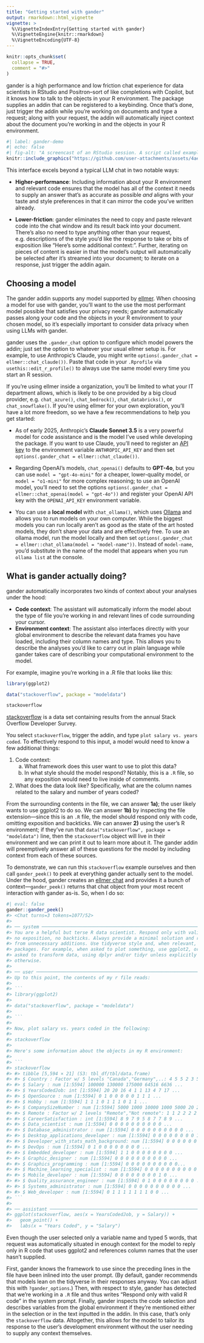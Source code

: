 ```yaml
---
title: "Getting started with gander"
output: rmarkdown::html_vignette
vignette: >
  %\VignetteIndexEntry{Getting started with gander}
  %\VignetteEngine{knitr::rmarkdown}
  %\VignetteEncoding{UTF-8}
---
```


```r
knitr::opts_chunk$set(
  collapse = TRUE,
  comment = "#>"
)
```

gander is a high performance and low friction chat experience for data scientists in RStudio and Positron--sort of like completions with Copilot, but it knows how to talk to the objects in your R environment. The package supplies an addin that can be registered to a keybinding. Once that's done, just trigger the addin while you're working on documents and type a request; along with your request, the addin will automatically inject context about the document you're working in and the objects in your R environment.

```r
#| label: gander-demo
#| echo: false
#| fig-alt: "A screencast of an RStudio session. A script called example.R is open in the editor with lines library(ggplot2), data(stackoverflow), and stackoverflow. After highlighting, I trigger the addin and ask to plot the data in plain language, at which code to plot the data using ggplot2 is streamed from an LLM into the source file that uses the correct column names and a minimal style. From there, I iteratively call the addin to refine the output."
knitr::include_graphics("https://github.com/user-attachments/assets/4aead453-c2f2-446b-8e81-9154fd3baab0")
```

This interface excels beyond a typical LLM chat in two notable ways:

* **Higher-performance**: Including information about your R environment and relevant code ensures that the model has all of the context it needs to supply an answer that's as accurate as possible _and_ aligns with your taste and style preferences in that it can mirror the code you've written already.

* **Lower-friction**: gander eliminates the need to copy and paste relevant code into the chat window and its result back into your document. There's also no need to type anything other than your request, e.g. descriptions of the style you'd like the response to take or bits of exposition like "Here's some additional context:". Further, iterating on pieces of content is easier in that the model's output will automatically be selected after it's streamed into your document; to iterate on a response, just trigger the addin again.

## Choosing a model

The gander addin supports any model supported by [ellmer](https://ellmer.tidyverse.org/). When choosing a model for use with gander, you'll want to the use the most performant model possible that satisfies your privacy needs; gander automatically passes along your code and the objects in your R environment to your chosen model, so it's especially important to consider data privacy when using LLMs with gander.

gander uses the `.gander_chat` option to configure which model powers the addin; just set the option to whatever your usual ellmer setup is. For example, to use Anthropic's Claude, you might write `options(.gander_chat = ellmer::chat_claude())`. Paste that code in your `.Rprofile` via `usethis::edit_r_profile()` to always use the same model every time you start an R session.

If you're using ellmer inside a organization, you'll be limited to what your IT department allows, which is likely to be one provided by a big cloud provider, e.g. `chat_azure()`, `chat_bedrock()`, `chat_databricks()`, or `chat_snowflake()`. If you're using ellmer for your own exploration, you'll have a lot more freedom, so we have a few recommendations to help you get started:

- As of early 2025, Anthropic's **Claude Sonnet 3.5** is a very powerful model for code assistance and is the model I've used while developing the package. If you want to use Claude, you'll need to register an [API key](https://console.anthropic.com/) to the environment variable `ANTHROPIC_API_KEY` and then set `options(.gander_chat = ellmer::chat_claude())`. 

* Regarding OpenAI's models, `chat_openai()` defaults to **GPT-4o**, but you can use `model = "gpt-4o-mini"` for a cheaper, lower-quality model, or `model = "o1-mini"` for more complex reasoning; to use an OpenAI model, you'll need to set the options `options(.gander_chat = ellmer::chat_openai(model = "gpt-4o"))` and register your OpenAI API key with the `OPENAI_API_KEY` environment variable.

- You can use a **local model** with `chat_ollama()`, which uses [Ollama](https://ollama.com) and allows you to run models on your own computer. While the biggest models you can run locally aren't as good as the state of the art hosted models, they don't share your data and are effectively free. To use an ollama model, run the model locally and then set `options(.gander_chat = ellmer::chat_ollama(model = "model-name"))`. Instead of `model-name`, you'd substitute in the name of the model that appears when you run `ollama list` at the console.

## What is gander actually doing?

gander automatically incorporates two kinds of context about your analyses under the hood:

* **Code context**: The assistant will automatically inform the model about the type of file you're working in and relevant lines of code surrounding your cursor.
* **Environment context**: The assistant also interfaces directly with your global environment to describe the relevant data frames you have loaded, including their column names and type. This allows you to describe the analyses you'd like to carry out in plain language while gander takes care of describing your computational environment to the model.

For example, imagine you're working in a .R file that looks like this:

```r
library(ggplot2)

data("stackoverflow", package = "modeldata")

stackoverflow
```

[stackoverflow](https://modeldata.tidymodels.org/reference/stackoverflow.html) is a data set containing results from the annual Stack Overflow Developer Survey.

You select `stackoverflow`, trigger the addin, and type `plot salary vs. years coded`. To effectively respond to this input, a model would need to know a few additional things:

1) Code context:
     a) What framework does this user want to use to plot this data?
     b) In what style should the model respond? Notably, this is a `.R` file, so any exposition would need to live inside of comments.
2) What does the data look like? Specifically, what are the column names related to the salary and number of years coded?

From the surrounding contents in the file, we can answer **1a)**; the user likely wants to use ggplot2 to do so. We can answer **1b)** by inspecting the file extension—since this is an `.R` file, the model should respond only with code, omitting exposition and backticks. We can answer **2)** using the user's R environment; if they've run that `data("stackoverflow", package = "modeldata")` line, then the `stackoverflow` object will live in their environment and we can print it out to learn more about it. The gander addin will preemptively answer all of these questions for the model by including context from each of these sources. 

To demonstrate, we can run this `stackoverflow` example ourselves and then call `gander_peek()` to peek at everything gander actually sent to the model. Under the hood, gander creates an [ellmer chat](https://ellmer.tidyverse.org/reference/Chat.html) and provides it a bunch of context---`gander_peek()` returns that chat object from your most recent interaction with gander as-is. So, when I do so:

```r
#| eval: false
gander::gander_peek()
#> <Chat turns=3 tokens=1077/52>
#> 
#> ── system ─────────────────────────────────────────────────────────────────────
#> You are a helpful but terse R data scientist. Respond only with valid R code:
#> no exposition, no backticks. Always provide a minimal solution and refrain
#> from unnecessary additions. Use tidyverse style and, when relevant, tidyverse
#> packages. For example, when asked to plot something, use ggplot2, or when
#> asked to transform data, using dplyr and/or tidyr unless explicitly instructed
#> otherwise.
#> 
#> ── user ───────────────────────────────────────────────────────────────────────
#> Up to this point, the contents of my r file reads:
#> 
#> ``` 
#> library(ggplot2)
#> 
#> data("stackoverflow", package = "modeldata")
#> 
#> ```
#> 
#> Now, plot salary vs. years coded in the following:
#> 
#> stackoverflow
#> 
#> Here's some information about the objects in my R environment:
#> 
#> ``` 
#> stackoverflow 
#> #> tibble [5,594 × 21] (S3: tbl_df/tbl/data.frame) 
#> #> $ Country : Factor w/ 5 levels "Canada","Germany",..: 4 5 5 2 3 5 5 2 5 2 ... 
#> #> $ Salary : num [1:5594] 100000 130000 175000 64516 6636 ... 
#> #> $ YearsCodedJob: int [1:5594] 20 20 16 4 1 1 13 4 7 17 ... 
#> #> $ OpenSource : num [1:5594] 0 1 0 0 0 0 0 1 1 1 ... 
#> #> $ Hobby : num [1:5594] 1 1 1 0 1 1 1 0 1 1 ... 
#> #> $ CompanySizeNumber : num [1:5594] 5000 1000 10000 1000 5000 20 20 5000 20 20 ... 
#> #> $ Remote : Factor w/ 2 levels "Remote","Not remote": 1 1 2 2 2 2 2 2 2 2 ... 
#> #> $ CareerSatisfaction : int [1:5594] 8 9 7 9 5 8 7 7 8 9 ... 
#> #> $ Data_scientist : num [1:5594] 0 0 0 0 0 0 0 0 0 0 ... 
#> #> $ Database_administrator : num [1:5594] 0 0 0 0 0 0 0 0 0 0 ... 
#> #> $ Desktop_applications_developer : num [1:5594] 0 0 0 0 0 0 0 0 1 1 ... 
#> #> $ Developer_with_stats_math_background: num [1:5594] 0 0 0 0 0 0 0 0 0 1 ... 
#> #> $ DevOps : num [1:5594] 0 1 0 0 0 0 0 0 0 0 ... 
#> #> $ Embedded_developer : num [1:5594] 1 1 0 0 0 0 0 0 0 0 ... 
#> #> $ Graphic_designer : num [1:5594] 0 0 0 0 0 0 0 0 0 0 ... 
#> #> $ Graphics_programming : num [1:5594] 0 0 0 0 0 0 0 0 0 0... 
#> #> $ Machine_learning_specialist : num [1:5594] 0 0 0 0 0 0 0 0 0 0 ... 
#> #> $ Mobile_developer : num [1:5594] 0 0 0 0 0 0 0 0 1 0 ... 
#> #> $ Quality_assurance_engineer : num [1:5594] 0 1 0 0 0 0 0 0 0 0 ... 
#> #> $ Systems_administrator : num [1:5594] 0 0 0 0 0 0 0 0 0 0 ... 
#> #> $ Web_developer : num [1:5594] 0 1 1 1 1 1 1 1 0 0 ...
#> ```
#> 
#> ── assistant ──────────────────────────────────────────────────────────────────
#> ggplot(stackoverflow, aes(x = YearsCodedJob, y = Salary)) + 
#>   geom_point() +
#>   labs(x = "Years Coded", y = "Salary")
```

Even though the user selected only a variable name and typed 5 words, that request was automatically situated in enough context for the model to reply only in R code that uses ggplot2 and references column names that the user hasn't supplied.

First, gander knows the framework to use since the preceding lines in the file have been inlined into the user prompt. (By default, gander recommends that models lean on the tidyverse in their responses anyway. You can adjust this with `?gander_options`.) Then, with respect to style, gander has detected that we're working in a `.R` file and thus writes "Respond only with valid R code" in the system prompt. Finally, gander inspects the code selection and describes variables from the global environment if they're mentioned either in the selection or in the text inputted in the addin. In this case, that's only the `stackoverflow` data. Altogether, this allows for the model to tailor its response to the user's development environment without the user needing to supply any context themselves.
